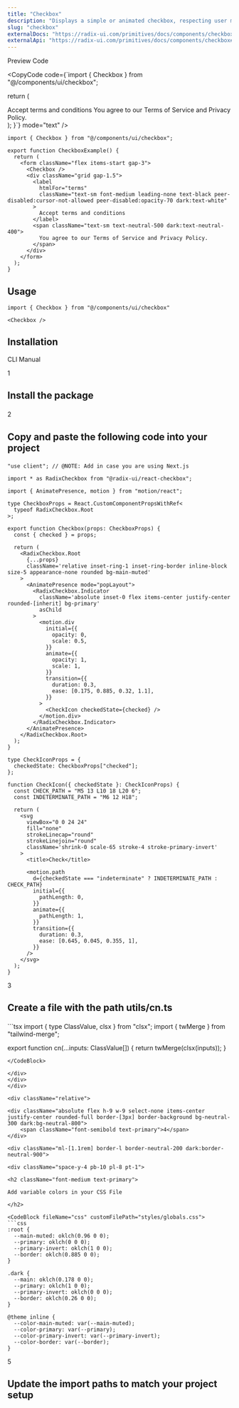```yaml
---
title: "Checkbox"
description: "Displays a simple or animated checkbox, respecting user motion preferences."
slug: "checkbox"
externalDocs: "https://radix-ui.com/primitives/docs/components/checkbox"
externalApi: "https://radix-ui.com/primitives/docs/components/checkbox#api-reference"
---
```


<Tabs defaultValue="preview">

<div className="flex items-center justify-between border-b dark:border-neutral-800/60 border-neutral-300/50 pr-3">

<TabsList>
	<TabsTrigger value="preview">Preview</TabsTrigger>
	<TabsTrigger value="code">Code</TabsTrigger>
</TabsList>

<CopyCode 
	code={`import { Checkbox } from "@/components/ui/checkbox";

  return (
    <form className="flex items-start gap-3">
      <Checkbox />
      <div className="grid gap-1.5">
        <label
          htmlFor="terms"
          className="text-sm font-medium leading-none text-black peer-disabled:cursor-not-allowed peer-disabled:opacity-70 dark:text-white"
        >
          Accept terms and conditions
        </label>
        <span className="text-sm text-neutral-500 dark:text-neutral-400">
          You agree to our Terms of Service and Privacy Policy.
        </span>
      </div>
    </form>
  );
}`}
	mode="text"
/>

</div>

<TabsContent value="preview">

<ComponentView className="h-[350px] flex items-center justify-center">

<CheckboxExample />

</ComponentView>

</TabsContent>

<TabsContent value="code">

<CodeBlock className="h-[350px]" contentClassName="h-full">

```tsx
import { Checkbox } from "@/components/ui/checkbox";

export function CheckboxExample() {
  return (
    <form className="flex items-start gap-3">
      <Checkbox />
      <div className="grid gap-1.5">
        <label
          htmlFor="terms"
          className="text-sm font-medium leading-none text-black peer-disabled:cursor-not-allowed peer-disabled:opacity-70 dark:text-white"
        >
          Accept terms and conditions
        </label>
        <span className="text-sm text-neutral-500 dark:text-neutral-400">
          You agree to our Terms of Service and Privacy Policy.
        </span>
      </div>
    </form>
  );
}
```

</CodeBlock>

</TabsContent>

</Tabs>

<div className="space-y-2 pt-4">

<div className="pb-3 border-b dark:border-neutral-800/60 border-neutral-300/50">

## Usage

</div>

<CodeBlock className="mt-6" contentClassName="h-fit">

```tsx
import { Checkbox } from "@/components/ui/checkbox"
```
</CodeBlock>

<CodeBlock className="mt-4" contentClassName="h-fit">

```tsx
<Checkbox />
```
</CodeBlock>

</div>

<div className="space-y-2 pt-4">

## Installation

<Tabs defaultValue="cli">

<div className="flex items-center justify-between border-b dark:border-neutral-800/60 border-neutral-300/50 pr-3">

<TabsList>
	<TabsTrigger value="cli">CLI</TabsTrigger>
	<TabsTrigger value="manual">Manual</TabsTrigger>
</TabsList>

</div>

<TabsContent value="cli">

<CommandBlock 
	npmCommand="npx @luxeui/ui add checkbox" 
	pnpmCommand="pnpm dlx @luxeui/ui add checkbox" 
	yarnCommand="npx @luxeui/ui add checkbox" 
	bunCommand="bunx --bun @luxeui/ui add checkbox" 
/>

</TabsContent>

<TabsContent value="manual">

<div>

<div className="relative">

<div className="absolute flex h-9 w-9 select-none items-center justify-center rounded-full border-[3px] border-background bg-neutral-300 dark:bg-neutral-800">
	<span className="font-semibold text-primary">1</span>
</div>

<div className="ml-[1.1rem] border-l border-neutral-200 dark:border-neutral-900">
	
<div className="space-y-4 pb-10 pl-8 pt-1">

<h2 className="font-medium text-primary">

Install the package

</h2>

<CommandBlock 
	npmCommand="npm i motion @radix-ui/react-checkbox clsx tailwind-merge" 
	pnpmCommand="pnpm add motion @radix-ui/react-checkbox clsx tailwind-merge" 
	yarnCommand="yarn add motion @radix-ui/react-checkbox clsx tailwind-merge" 
	bunCommand="bun add motion @radix-ui/react-checkbox clsx tailwind-merge" 
/>

</div>
</div>
</div>

<div className="relative">

<div className="absolute flex h-9 w-9 select-none items-center justify-center rounded-full border-[3px] border-background bg-neutral-300 dark:bg-neutral-800">
	<span className="font-semibold text-primary">2</span>
</div>

<div className="ml-[1.1rem] border-l border-neutral-200 dark:border-neutral-900">
	
<div className="space-y-4 pb-10 pl-8 pt-1">

<h2 className="font-medium text-primary">

Copy and paste the following code into your project

</h2>

<CodeBlock fileName="checkbox.tsx">

```tsx
"use client"; // @NOTE: Add in case you are using Next.js

import * as RadixCheckbox from "@radix-ui/react-checkbox";

import { AnimatePresence, motion } from "motion/react";

type CheckboxProps = React.CustomComponentPropsWithRef<
  typeof RadixCheckbox.Root
>;

export function Checkbox(props: CheckboxProps) {
  const { checked } = props;

  return (
    <RadixCheckbox.Root
      {...props}
      className='relative inset-ring-1 inset-ring-border inline-block size-5 appearance-none rounded bg-main-muted'
    >
      <AnimatePresence mode="popLayout">
        <RadixCheckbox.Indicator
          className='absolute inset-0 flex items-center justify-center rounded-[inherit] bg-primary'
          asChild
        >
          <motion.div
            initial={{
              opacity: 0,
              scale: 0.5,
            }}
            animate={{
              opacity: 1,
              scale: 1,
            }}
            transition={{
              duration: 0.3,
              ease: [0.175, 0.885, 0.32, 1.1],
            }}
          >
            <CheckIcon checkedState={checked} />
          </motion.div>
        </RadixCheckbox.Indicator>
      </AnimatePresence>
    </RadixCheckbox.Root>
  );
}

type CheckIconProps = {
  checkedState: CheckboxProps["checked"];
};

function CheckIcon({ checkedState }: CheckIconProps) {
  const CHECK_PATH = "M5 13 L10 18 L20 6";
  const INDETERMINATE_PATH = "M6 12 H18";

  return (
    <svg
      viewBox="0 0 24 24"
      fill="none"
      strokeLinecap="round"
      strokeLinejoin="round"
      className='shrink-0 scale-65 stroke-4 stroke-primary-invert'
    >
      <title>Check</title>

      <motion.path
        d={checkedState === "indeterminate" ? INDETERMINATE_PATH : CHECK_PATH}
        initial={{
          pathLength: 0,
        }}
        animate={{
          pathLength: 1,
        }}
        transition={{
          duration: 0.3,
          ease: [0.645, 0.045, 0.355, 1],
        }}
      />
    </svg>
  );
}
```

</CodeBlock>

</div>
</div>
</div>

<div className="relative">

<div className="absolute flex h-9 w-9 select-none items-center justify-center rounded-full border-[3px] border-background bg-neutral-300 dark:bg-neutral-800">
	<span className="font-semibold text-primary">3</span>
</div>

<div className="ml-[1.1rem] border-l border-neutral-200 dark:border-neutral-900">
	
<div className="space-y-4 pb-10 pl-8 pt-1">

<h2 className="font-medium text-primary">

Create a file with the path <CodeHighlight>utils/cn.ts</CodeHighlight>

</h2>

<CodeBlock fileName="utils/cn.ts" customFilePath="utils/cn.ts" contentClassName="h-fit">
```tsx
import { type ClassValue, clsx } from "clsx";
import { twMerge } from "tailwind-merge";

export function cn(...inputs: ClassValue[]) {
  return twMerge(clsx(inputs));
}
```
</CodeBlock>

</div>
</div>
</div>

<div className="relative">

<div className="absolute flex h-9 w-9 select-none items-center justify-center rounded-full border-[3px] border-background bg-neutral-300 dark:bg-neutral-800">
	<span className="font-semibold text-primary">4</span>
</div>

<div className="ml-[1.1rem] border-l border-neutral-200 dark:border-neutral-900">
	
<div className="space-y-4 pb-10 pl-8 pt-1">

<h2 className="font-medium text-primary">

Add variable colors in your CSS File

</h2>

<CodeBlock fileName="css" customFilePath="styles/globals.css">
```css
:root {
  --main-muted: oklch(0.96 0 0);
  --primary: oklch(0 0 0);
  --primary-invert: oklch(1 0 0);
  --border: oklch(0.885 0 0);
}

.dark {
  --main: oklch(0.178 0 0);
  --primary: oklch(1 0 0);
  --primary-invert: oklch(0 0 0);
  --border: oklch(0.26 0 0);
}

@theme inline {
  --color-main-muted: var(--main-muted);
  --color-primary: var(--primary);
  --color-primary-invert: var(--primary-invert);
  --color-border: var(--border);
}
```
</CodeBlock>

</div>
</div>
</div>

<div className="relative">

<div className="absolute flex h-9 w-9 select-none items-center justify-center rounded-full border-[3px] border-background bg-neutral-300 dark:bg-neutral-800">
	
<span className="font-semibold text-primary">5</span>

</div>

<div className="ml-[1.1rem] border-l border-neutral-200 dark:border-neutral-900">

<div className="space-y-4 pl-8 pt-1">

<h2 className="font-medium text-primary">

Update the import paths to match your project setup

</h2>

</div>
</div>
</div>
</div>

</TabsContent>

</Tabs>

</div>